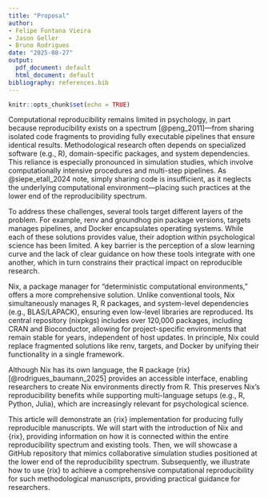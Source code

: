 ```yaml
---
title: "Proposal"
author:
- Felipe Fontana Vieira
- Jason Geller
- Bruno Rodrigues
date: "2025-08-27"
output:
  pdf_document: default
  html_document: default
bibliography: references.bib
---
```


```r
knitr::opts_chunk$set(echo = TRUE)
```

Computational reproducibility remains limited in psychology, in part because reproducibility exists on a spectrum [@peng_2011]—from sharing isolated code fragments to providing fully executable pipelines that ensure identical results. Methodological research often depends on specialized software (e.g., R), domain-specific packages, and system dependencies. This reliance is especially pronounced in simulation studies, which involve computationally intensive procedures and multi-step pipelines. As @siepe_etall_2024 note, simply sharing code is insufficient, as it neglects the underlying computational environment—placing such practices at the lower end of the reproducibility spectrum.

To address these challenges, several tools target different layers of the problem. For example, renv and groundhog pin package versions, targets manages pipelines, and Docker encapsulates operating systems. While each of these solutions provides value, their adoption within psychological science has been limited. A key barrier is the perception of a slow learning curve and the lack of clear guidance on how these tools integrate with one another, which in turn constrains their practical impact on reproducible research.

Nix, a package manager for “deterministic computational environments,” offers a more comprehensive solution. Unlike conventional tools, Nix simultaneously manages R, R packages, and system-level dependencies (e.g., BLAS/LAPACK), ensuring even low-level libraries are reproduced. Its central repository (nixpkgs) includes over 120,000 packages, including CRAN and Bioconductor, allowing for project-specific environments that remain stable for years, independent of host updates. In principle, Nix could replace fragmented solutions like renv, targets, and Docker by unifying their functionality in a single framework.

Although Nix has its own language, the R package {rix} [@rodrigues_baumann_2025] provides an accessible interface, enabling researchers to create Nix environments directly from R. This preserves Nix’s reproducibility benefits while supporting multi-language setups (e.g., R, Python, Julia), which are increasingly relevant for psychological science.

This article will demonstrate an {rix} implementation for producing fully reproducible manuscripts. We will start with the introduction of Nix and {rix}, providing information on how it is connected within the entire reproducibility spectrum and existing tools. Then, we will showcase a GitHub repository that mimics collaborative simulation studies positioned at the lower end of the reproducibility spectrum. Subsequently, we illustrate how to use {rix} to achieve a comprehensive computational reproducibility for such methodological manuscripts, providing practical guidance for researchers.